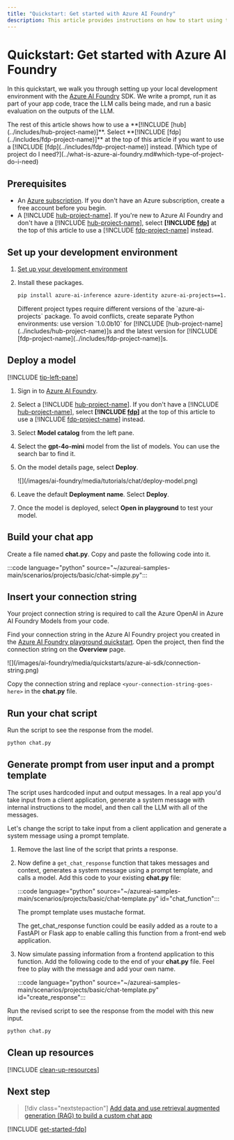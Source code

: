 ```yaml
---
title: "Quickstart: Get started with Azure AI Foundry"
description: This article provides instructions on how to start using the Azure AI Foundry portal and the Azure AI Foundry SDK.
---
```



# Quickstart: Get started with Azure AI Foundry

<Tab title="Hub based project">

In this quickstart, we walk you through setting up your local development environment with the [Azure AI Foundry](https://ai.azure.com/?cid=learnDocs) SDK. We write a prompt, run it as part of your app code, trace the LLM calls being made, and run a basic evaluation on the outputs of the LLM.

<Tip>
The rest of this article shows how to use a **[!INCLUDE [hub](../includes/hub-project-name)]**.  Select **[!INCLUDE [fdp](../includes/fdp-project-name)]** at the top of this article if you want to use a [!INCLUDE [fdp](../includes/fdp-project-name)] instead.  [Which type of project do I need?](../what-is-azure-ai-foundry.md#which-type-of-project-do-i-need)
</Tip>

## Prerequisites

- An [Azure subscription](https://azure.microsoft.com/free/). If you don't have an Azure subscription, create a free account before you begin.
- A [!INCLUDE [hub-project-name](../includes/hub-project-name)]. If you're new to Azure AI Foundry and don't have a [!INCLUDE [hub-project-name](../includes/hub-project-name)], select **[!INCLUDE [fdp](../includes/fdp-project-name)]** at the top of this article to use a [!INCLUDE [fdp-project-name](../includes/fdp-project-name)] instead.

## Set up your development environment

1. [Set up your development environment](../how-to/develop/install-cli-sdk.md?pivots=programming-language-python)

1. Install these packages.

    ```bash
    pip install azure-ai-inference azure-identity azure-ai-projects==1.0.0b10
    ```

    <Note>
    Different project types require different versions of the `azure-ai-projects` package. To avoid conflicts, create separate Python environments: use version `1.0.0b10` for [!INCLUDE [hub-project-name](../includes/hub-project-name)]s and the latest version for [!INCLUDE [fdp-project-name](../includes/fdp-project-name)]s.
    </Note>

## Deploy a model

[!INCLUDE [tip-left-pane](../includes/tip-left-pane)]

1. Sign in to [Azure AI Foundry](https://ai.azure.com/?cid=learnDocs).
1. Select a [!INCLUDE [hub-project-name](../includes/hub-project-name)]. If you don't have a [!INCLUDE [hub-project-name](../includes/hub-project-name)], select **[!INCLUDE [fdp](../includes/fdp-project-name)]** at the top of this article to use a [!INCLUDE [fdp-project-name](../includes/fdp-project-name)] instead.

1. Select **Model catalog** from the left pane.

1. Select the **gpt-4o-mini** model from the list of models. You can use the search bar to find it. 

1. On the model details page, select **Deploy**.

    <Frame>
        ![](/images/ai-foundry/media/tutorials/chat/deploy-model.png)
    </Frame>


1. Leave the default **Deployment name**. Select **Deploy**.

1. Once the model is deployed, select **Open in playground** to test your model.

## Build your chat app

Create a file named **chat.py**.  Copy and paste the following code into it.

:::code language="python" source="~/azureai-samples-main/scenarios/projects/basic/chat-simple.py":::

## Insert your connection string

Your project connection string is required to call the Azure OpenAI in Azure AI Foundry Models from your code. 

Find your connection string in the Azure AI Foundry project you created in the [Azure AI Foundry playground quickstart](../quickstarts/get-started-playground).  Open the project, then find the connection string on the **Overview** page.  

<Frame>
    ![](/images/ai-foundry/media/quickstarts/azure-ai-sdk/connection-string.png)
</Frame>

Copy the connection string and replace `<your-connection-string-goes-here>` in the **chat.py** file.

## Run your chat script

Run the script to see the response from the model.

```bash
python chat.py
```

## Generate prompt from user input and a prompt template

The script uses hardcoded input and output messages. In a real app you'd take input from a client application, generate a system message with internal instructions to the model, and then call the LLM with all of the messages.

Let's change the script to take input from a client application and generate a system message using a prompt template.

1. Remove the last line of the script that prints a response.

1. Now define a `get_chat_response` function that takes messages and context, generates a system message using a prompt template, and calls a model.  Add this code to your  existing **chat.py** file:

    :::code language="python" source="~/azureai-samples-main/scenarios/projects/basic/chat-template.py" id="chat_function":::

    <Note>
    The prompt template uses mustache format.
    </Note>

    The get_chat_response function could be easily added as a route to a FastAPI or Flask app to enable calling this function from a front-end web application.

1. Now simulate passing information from a frontend application to this function.  Add the following code to the end of your **chat.py** file.  Feel free to play with the message and add your own name.

    :::code language="python" source="~/azureai-samples-main/scenarios/projects/basic/chat-template.py" id="create_response":::

Run the revised script to see the response from the model with this new input.

```bash
python chat.py
```

## Clean up resources

[!INCLUDE [clean-up-resources](../includes/clean-up-resources)]

## Next step

> [!div class="nextstepaction"]
> [Add data and use retrieval augmented generation (RAG) to build a custom chat app](../tutorials/copilot-sdk-create-resources)

</Tab>

<Tab title="Foundry project">

[!INCLUDE [get-started-fdp](../includes/get-started-fdp)]

</Tab>
